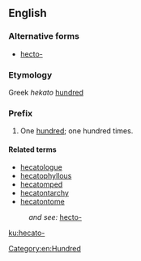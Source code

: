 ==English==

===Alternative forms===
* [[hecto-]]

===Etymology===
Greek ''hekato'' [[hundred]]

===Prefix===
{{en-prefix}}

# One [[hundred]]; one hundred times.

====Related terms====
* [[hecatologue]]
* [[hecatophyllous]]
* [[hecatomped]]
* [[hecatontarchy]]
* [[hecatontome]]
: ''and see:'' [[hecto-]]

[[Category:en:Hundred]]

[[ku:hecato-]]